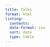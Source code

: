 ```yaml
---
title: Talks
format: html
listing:
  contents: .
  date-format: iso
  sort: date
  type: table
---
```

